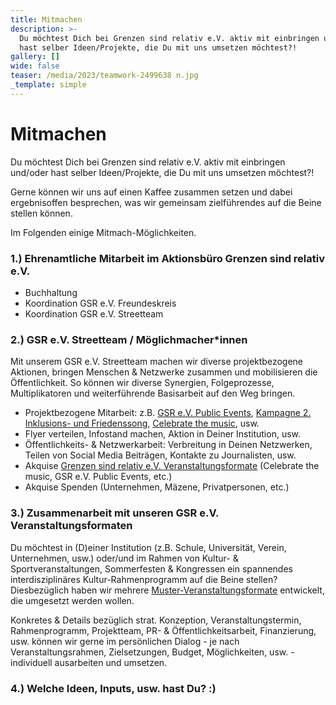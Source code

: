 ```yaml
---
title: Mitmachen
description: >-
  Du möchtest Dich bei Grenzen sind relativ e.V. aktiv mit einbringen und/oder
  hast selber Ideen/Projekte, die Du mit uns umsetzen möchtest?!
gallery: []
wide: false
teaser: /media/2023/teamwork-2499638 n.jpg
_template: simple
---
```


# Mitmachen

Du möchtest Dich bei Grenzen sind relativ e.V. aktiv mit einbringen und/oder hast selber Ideen/Projekte, die Du mit uns umsetzen möchtest?!

Gerne können wir uns auf einen Kaffee zusammen setzen und dabei ergebnisoffen besprechen, was wir gemeinsam zielführendes auf die Beine stellen können.

Im Folgenden einige Mitmach-Möglichkeiten.

### 1.) Ehrenamtliche Mitarbeit im Aktionsbüro Grenzen sind relativ e.V.

* Buchhaltung
* Koordination GSR e.V. Freundeskreis
* Koordination GSR e.V. Streetteam

### 2.) GSR e.V. Streetteam / Möglichmacher\*innen

Mit unserem GSR e.V. Streetteam machen wir diverse projektbezogene Aktionen, bringen Menschen & Netzwerke zusammen und mobilisieren die Öffentlichkeit. So können wir diverse Synergien, Folgeprozesse, Multiplikatoren und weiterführende Basisarbeit auf den Weg bringen.

* Projektbezogene Mitarbeit: z.B. [GSR e.V. Public Events](/aktivitaeten/projekte-und-veranstaltungen/veranstaltungsformate-fuer-dein-event/support-inklusion), [Kampagne 2. Inklusions- und Friedenssong](/aktivitaeten/kampagnen-musikvideos/inklusions-und-friedenskampagnensong/allgemeine-infos-2-inklusion-friedenssong), [Celebrate the music](/aktivitaeten/projekte-und-veranstaltungen/celebrate-the-music/ab-2023-celebrate-the-music-bundesweit), usw.
* Flyer verteilen, Infostand machen, Aktion in Deiner Institution, usw.
* Öffentlichkeits- & Netzwerkarbeit: Verbreitung in Deinen Netzwerken, Teilen von Social Media Beiträgen, Kontakte zu Journalisten, usw.
* Akquise [Grenzen sind relativ e.V. Veranstaltungsformate](https://www.grenzensindrelativ.de/aktivitaeten/projekte-und-veranstaltungen/veranstaltungsformate-fuer-dein-event/infos-veranstaltungsformate-fur-dein-event) (Celebrate the music, GSR e.V. Public Events, etc.)
* Akquise Spenden (Unternehmen, Mäzene, Privatpersonen, etc.)

### 3.) Zusammenarbeit mit unseren GSR e.V. Veranstaltungsformaten

Du möchtest in (D)einer Institution (z.B. Schule, Universität, Verein, Unternehmen, usw.) oder/und im Rahmen von Kultur- & Sportveranstaltungen, Sommerfesten & Kongressen ein spannendes interdisziplinäres Kultur-Rahmenprogramm auf die Beine stellen? Diesbezüglich haben wir mehrere [Muster-Veranstaltungsformate](/aktivitaeten/projekte-und-veranstaltungen/veranstaltungsformate-fuer-dein-event/infos-veranstaltungsformate-fur-dein-event) entwickelt, die umgesetzt werden wollen.

Konkretes & Details bezüglich strat. Konzeption, Veranstaltungstermin, Rahmenprogramm, Projektteam, PR- & Öffentlichkeitsarbeit, Finanzierung, usw. können wir gerne im persönlichen Dialog - je nach Veranstaltungsrahmen, Zielsetzungen, Budget, Möglichkeiten, usw. - individuell ausarbeiten und umsetzen.

### 4.) Welche Ideen, Inputs, usw. hast Du? :)

>
